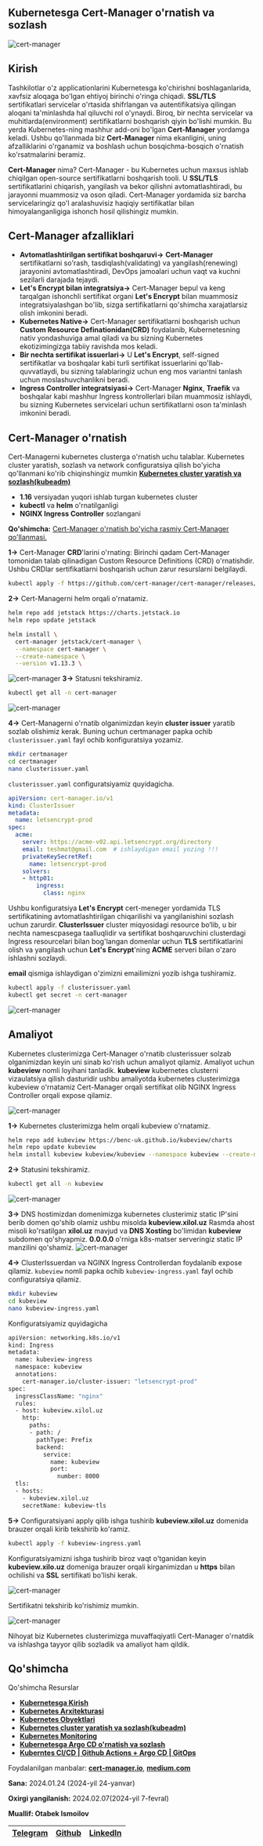 
## Kubernetesga Cert-Manager o'rnatish va sozlash

![cert-manager](/images/tutorials/k8s/cert-manager/banner.png)

## Kirish

Tashkilotlar o'z applicationlarini Kubernetesga ko'chirishni boshlaganlarida, xavfsiz aloqaga bo'lgan ehtiyoj birinchi o'ringa chiqadi. **SSL/TLS** sertifikatlari servicelar o'rtasida shifrlangan va autentifikatsiya qilingan aloqani ta'minlashda hal qiluvchi rol o'ynaydi. Biroq, bir nechta servicelar va muhitlarda(environment) sertifikatlarni boshqarish qiyin bo'lishi mumkin. Bu yerda Kubernetes-ning mashhur add-oni bo'lgan **Cert-Manager** yordamga keladi. Ushbu qo'llanmada biz **Cert-Manager** nima ekanligini, uning afzalliklarini o'rganamiz va boshlash uchun bosqichma-bosqich o'rnatish ko'rsatmalarini beramiz.

**Cert-Manager** nima? Cert-Manager - bu Kubernetes uchun maxsus ishlab chiqilgan open-source sertifikatlarni boshqarish tooli. U **SSL/TLS** sertifikatlarini chiqarish, yangilash va bekor qilishni avtomatlashtiradi, bu jarayonni muammosiz va oson qiladi. Cert-Manager yordamida siz barcha servicelaringiz qo'l aralashuvisiz haqiqiy sertifikatlar bilan himoyalanganligiga ishonch hosil qilishingiz mumkin.

## Cert-Manager afzalliklari

* **Avtomatlashtirilgan sertifikat boshqaruvi->** **Cert-Manager** sertifikatlarni so'rash, tasdiqlash(validating) va yangilash(renewing) jarayonini avtomatlashtiradi, DevOps jamoalari uchun vaqt va kuchni sezilarli darajada tejaydi.
* **Let's Encrypt bilan integratsiya->** Cert-Manager bepul va keng tarqalgan ishonchli sertifikat organi **Let's Encrypt** bilan muammosiz integratsiyalashgan bo'lib, sizga sertifikatlarni qo'shimcha xarajatlarsiz olish imkonini beradi.
* **Kubernetes Native->** Cert-Manager sertifikatlarni boshqarish uchun **Custom Resource Definationidan(CRD)** foydalanib, Kubernetesning nativ yondashuviga amal qiladi va bu sizning Kubernetes ekotizimingizga tabiiy ravishda mos keladi.
* **Bir nechta sertifikat issuerlari->** U **Let's Encrypt**, self-signed sertifikatlar va boshqalar kabi turli sertifikat issuerlarini qo'llab-quvvatlaydi, bu sizning talablaringiz uchun eng mos variantni tanlash uchun moslashuvchanlikni beradi.
* **Ingress Controller integratsiyasi->** Cert-Manager **Nginx**, **Traefik** va boshqalar kabi mashhur Ingress kontrollerlari bilan muammosiz ishlaydi, bu sizning Kubernetes servicelari uchun sertifikatlarni oson ta'minlash imkonini beradi.


## Cert-Manager o'rnatish

Cert-Managerni kubernetes clusterga o'rnatish uchu talablar.
<Callout type="info" emoji="">
Kubernetes cluster yaratish, sozlash va network configuratsiya qilish bo'yicha qo'llanmani ko'rib chiqinshingiz mumkin [**Kubernetes cluster yaratish va sozlash(kubeadm)**](https://devops-journey.uz/guides/k8s/k8s-cluster-setup)
</Callout>
* **1.16** versiyadan yuqori ishlab turgan kubernetes cluster
* **kubectl** va **helm** o'rnatilganligi
* **NGINX Ingress Controller** sozlangani

**Qo'shimcha:** [Cert-Manager o'rnatish bo'yicha rasmiy Cert-Manager qo'llanmasi.](https://cert-manager.io/docs/installation/)

**1->** Cert-Manager **CRD**'larini o'rnating: Birinchi qadam Cert-Manager tomonidan talab qilinadigan Custom Resource Definitions (CRD) o'rnatishdir. Ushbu CRDlar sertifikatlarni boshqarish uchun zarur resurslarni belgilaydi.

```bash
kubectl apply -f https://github.com/cert-manager/cert-manager/releases/download/v1.13.3/cert-manager.crds.yaml
```

**2->** Cert-Managerni helm orqali o'rnatamiz.

```bash
helm repo add jetstack https://charts.jetstack.io
helm repo update jetstack
```
```bash
helm install \
  cert-manager jetstack/cert-manager \
  --namespace cert-manager \
  --create-namespace \
  --version v1.13.3 \
```
![cert-manager](/images/tutorials/k8s/cert-manager/cert1.png)
**3->** Statusni tekshiramiz.
```bash
kubectl get all -n cert-manager
```
![cert-manager](/images/tutorials/k8s/cert-manager/cert2.png)

**4->** Cert-Managerni o'rnatib olganimizdan keyin **cluster issuer** yaratib sozlab olishimiz kerak. Buning uchun certmanager papka ochib `clusterissuer.yaml` fayl ochib konfiguratsiya yozamiz.


```bash
mkdir certmanager
cd certmanager
nano clusterissuer.yaml
```

`clusterissuer.yaml` configuratsiyamiz quyidagicha.

```yaml {2,4,7-8,111-13}
apiVersion: cert-manager.io/v1
kind: ClusterIssuer
metadata:
  name: letsencrypt-prod
spec:
  acme:
    server: https://acme-v02.api.letsencrypt.org/directory
    email: teshmat@gmail.com  # ishlaydigan email yozing !!!
    privateKeySecretRef:
      name: letsencrypt-prod
    solvers:
    - http01:
        ingress:
          class: nginx
```
Ushbu konfiguratsiya **Let's Encrypt**  cert-meneger yordamida TLS sertifikatining avtomatlashtirilgan chiqarilishi va yangilanishini sozlash uchun zarurdir. **ClusterIssuer** cluster miqyosidagi resource bo‘lib, u bir nechta namescpasega taalluqlidir va sertifikat boshqaruvchini clusterdagi Ingress resourcelari bilan bog'langan domenlar uchun **TLS** sertifikatlarini olish va yangilash uchun **Let's Encrypt**'ning **ACME** serveri bilan o'zaro ishlashni sozlaydi.

**email** qismiga ishlaydigan o'zimizni emailimizni yozib ishga tushiramiz.


```bash
kubectl apply -f clusterissuer.yaml
kubectl get secret -n cert-manager
```

![cert-manager](/images/tutorials/k8s/cert-manager/cert3.png)

## Amaliyot

Kubernetes clusterimizga Cert-Manager o'rnatib clusterissuer solzab olganimizdan keyin uni sinab ko'rish uchun amaliyot qilamiz. Amaliyot uchun **kubeview** nomli loyihani tanladik. **kubeview** kubernetes clusterni vizaulatsiya qilish dasturidir ushbu amaliyotda kubernetes clusterimizga kubeview o'rnatamiz Cert-Manager orqali sertifikat olib NGINX Ingress Controller orqali expose qilamiz.

![cert-manager](/images/tutorials/k8s/cert-manager/kubeview.png)

**1->** Kubernetes clusterimizga helm orqali kubeview o'rnatamiz.

```bash
helm repo add kubeview https://benc-uk.github.io/kubeview/charts
helm repo update kubeview
helm install kubeview kubeview/kubeview --namespace kubeview --create-namespace
```

**2->** Statusini tekshiramiz.

```bash
kubectl get all -n kubeview
```
![cert-manager](/images/tutorials/k8s/cert-manager/cert4.png)

**3->** DNS hostimizdan domenimizga kubernetes clusterimiz static IP'sini berib domen qo'shib olamiz ushbu misolda **kubeview.xilol.uz**
Rasmda ahost misoli ko'rsatilgan **xilol.uz** mavjud va **DNS Xosting** bo'limidan **kubeview** subdomen qo'shyapmiz. **0.0.0.0** o'rniga k8s-matser serveringiz static IP manzilini qo'shamiz.
![cert-manager](/images/tutorials/k8s/cert-manager/dns.png)

**4->** ClusterIssuerdan va NGINX Ingress Controllerdan foydalanib expose qilamiz. `kubeview` nomli papka ochib `kubeview-ingress.yaml` fayl ochib configuratsiya qilamiz.

```bash
mkdir kubeview
cd kubeview
nano kubeview-ingress.yaml
```

Konfiguratsiyamiz quyidagicha

```bash {2,4-5,7,9,11,18,20,23-24}
apiVersion: networking.k8s.io/v1
kind: Ingress
metadata:
  name: kubeview-ingress
  namespace: kubeview
  annotations:
    cert-manager.io/cluster-issuer: "letsencrypt-prod"
spec:
  ingressClassName: "nginx"
  rules:
  - host: kubeview.xilol.uz
    http:
      paths:
      - path: /
        pathType: Prefix
        backend:
          service:
            name: kubeview
            port:
              number: 8000
  tls:
  - hosts:
    - kubeview.xilol.uz
    secretName: kubeview-tls
```

**5->** Configuratsiyani apply qilib ishga tushirib **kubeview.xilol.uz** domenida brauzer orqali kirib tekshirib ko'ramiz.

```bash
kubectl apply -f kubeview-ingress.yaml
```

Konfiguratsiyamizni ishga tushirib biroz vaqt o'tganidan keyin **kubeview.xilo.uz** domeniga brauzer orqali kirganimizdan  u **https** bilan ochilishi va **SSL** sertifikati bo'lishi kerak.

![cert-manager](/images/tutorials/k8s/cert-manager/cert5.png)

Sertifikatni tekshirib ko'rishimiz mumkin.

![cert-manager](/images/tutorials/k8s/cert-manager/cert6.png)

Nihoyat biz Kubernetes clusterimizga muvaffaqiyatli Cert-Manager o'rnatdik va ishlashga tayyor qilib sozladik va amaliyot ham qildik.

## Qo'shimcha
<Callout type="info" emoji="">
Qo'shimcha Resurslar
 
 * [**Kubernetesga Kirish**](https://devops-journey.uz/guides/k8s/k8s-kirish)
 * [**Kubernetes Arxitekturasi**](https://devops-journey.uz/guides/k8s/k8s-architecture)
 * [**Kubernetes Obyektlari**](https://devops-journey.uz/guides/k8s/k8s-objects)
 * [**Kubernetes cluster yaratish va sozlash(kubeadm)**](https://devops-journey.uz/guides/k8s/k8s-cluster-setup)
 * [**Kubernetes Monitoring**](https://devops-journey.uz/guides/k8s/kubernetes-monitoring)
 * [**Kubernetesga Argo CD o'rnatish va sozlash**](https://devops-journey.uz/guides/k8s/argo-cd-install)
 * [**Kuberntes CI/CD | Github Actions + Argo CD | GitOps**](https://devops-journey.uz/guides/ci-cd/github-actions-argocd-cicd)

Foydalanilgan manbalar: [**cert-manager.io**](https://cert-manager.io/docs/installation/), [**medium.com**](https://medium.com/@dikshantdevops/how-to-setup-cert-manager-in-your-cluster-358d519da2c5)

**Sana:** 2024.01.24 (2024-yil 24-yanvar)

**Oxirgi yangilanish:** 2024.02.07(2024-yil 7-fevral)

**Muallif: Otabek Ismoilov**

| [Telegram](https://t.me/Otabek_Ismoilov) | [Github](https://github.com/ismoilovdevml) | [LinkedIn](https://www.linkedin.com/in/otabek-ismoilov-8625b0222/) |
| - | - | - |


</Callout>